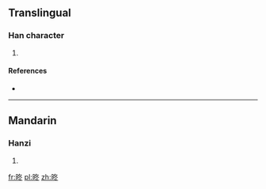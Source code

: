 ==Translingual==

===Han character===
{{Han char|rn=72|rad=日|as=05|sn=9|four=|canj=日竹水卜 (AHEY)}}

# {{defn|Han|sort=日05}}

====References====
* {{Han ref|kx=0494.140|dkj=13875|hdz=21503.040|uh=6638|ud=26168}}

----

==Mandarin==

===Hanzi===
{{cmn-hanzi|pin=[[dōng]] ([[dong1]]), [[huàng]] ([[huang4]])|wg=tung<sup>1</sup>, huang<sup>4</sup>}}

# {{defn|lang=cmn|sort=日05}}

[[fr:昸]]
[[pl:昸]]
[[zh:昸]]